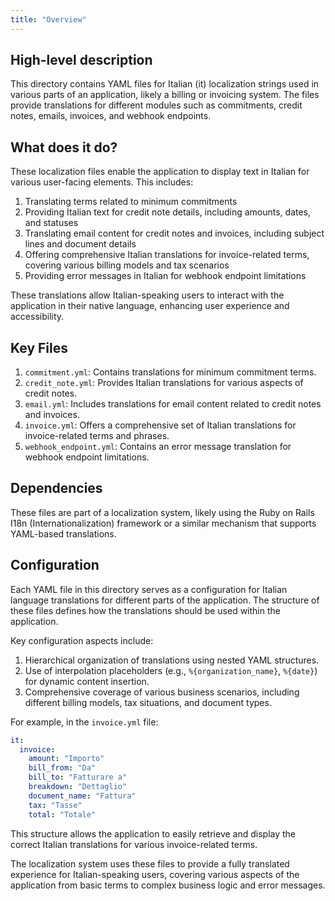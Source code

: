 ```yaml
---
title: "Overview"
---
```


## High-level description
This directory contains YAML files for Italian (it) localization strings used in various parts of an application, likely a billing or invoicing system. The files provide translations for different modules such as commitments, credit notes, emails, invoices, and webhook endpoints.

## What does it do?
These localization files enable the application to display text in Italian for various user-facing elements. This includes:

1. Translating terms related to minimum commitments
2. Providing Italian text for credit note details, including amounts, dates, and statuses
3. Translating email content for credit notes and invoices, including subject lines and document details
4. Offering comprehensive Italian translations for invoice-related terms, covering various billing models and tax scenarios
5. Providing error messages in Italian for webhook endpoint limitations

These translations allow Italian-speaking users to interact with the application in their native language, enhancing user experience and accessibility.

## Key Files

1. `commitment.yml`: Contains translations for minimum commitment terms.
2. `credit_note.yml`: Provides Italian translations for various aspects of credit notes.
3. `email.yml`: Includes translations for email content related to credit notes and invoices.
4. `invoice.yml`: Offers a comprehensive set of Italian translations for invoice-related terms and phrases.
5. `webhook_endpoint.yml`: Contains an error message translation for webhook endpoint limitations.

## Dependencies
These files are part of a localization system, likely using the Ruby on Rails I18n (Internationalization) framework or a similar mechanism that supports YAML-based translations.

## Configuration
Each YAML file in this directory serves as a configuration for Italian language translations for different parts of the application. The structure of these files defines how the translations should be used within the application.

Key configuration aspects include:

1. Hierarchical organization of translations using nested YAML structures.
2. Use of interpolation placeholders (e.g., `%{organization_name}`, `%{date}`) for dynamic content insertion.
3. Comprehensive coverage of various business scenarios, including different billing models, tax situations, and document types.

For example, in the `invoice.yml` file:

```yaml
it:
  invoice:
    amount: "Importo"
    bill_from: "Da"
    bill_to: "Fatturare a"
    breakdown: "Dettaglio"
    document_name: "Fattura"
    tax: "Tasse"
    total: "Totale"
```

This structure allows the application to easily retrieve and display the correct Italian translations for various invoice-related terms.

The localization system uses these files to provide a fully translated experience for Italian-speaking users, covering various aspects of the application from basic terms to complex business logic and error messages.